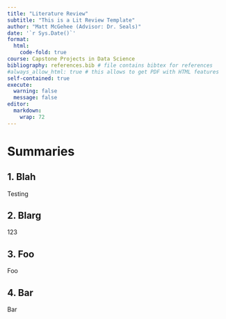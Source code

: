 ```yaml
---
title: "Literature Review"
subtitle: "This is a Lit Review Template"
author: "Matt McGehee (Advisor: Dr. Seals)"
date: '`r Sys.Date()`'
format:
  html:
    code-fold: true
course: Capstone Projects in Data Science
bibliography: references.bib # file contains bibtex for references
#always_allow_html: true # this allows to get PDF with HTML features
self-contained: true
execute: 
  warning: false
  message: false
editor: 
  markdown: 
    wrap: 72
---
```


# Summaries

## 1. Blah

Testing

## 2. Blarg

123

## 3. Foo

Foo

## 4. Bar

Bar